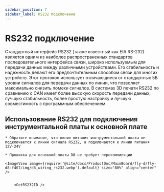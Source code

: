 ```yaml
---
sidebar_position: 7
sidebar_label: RS232 подключение
---
```







# RS232 подключение

Стандартный интерфейс RS232 (также известный как EIA RS-232) является одним из наиболее распространенных стандартов последовательного интерфейса связи, широко используемым для передачи данных между различными устройствами. Его стабильность и надежность делают его предпочтительным способом связи для многих устройств. Этот протокол использует отличающиеся от стандартных 5В уровни сигналов для передачи данных по линии, что позволяет максимально снизить помехи сигналов. В системах 3D печати RS232 по сравнению с CAN имеет более высокую скорость передачи данных, лучшую стабильность, более простую настройку и лучшую совместимость с программным обеспечением.

## Использование RS232 для подключения инструментальной платы к основной плате

    * Обратите внимание, что линия питания инструментальной платы не подключается к линии сигнала RS232, а подключается к линии питания 12V-24V

    * Прошивка для основной платы D8 не требует перекомпиляции
    
    <ImageView image={require('@site/docs/ProductDoc/MainBoard/fly-d/fly-d8-f407/img/d8_wiring_rs232.webp').default} size="80%" align="center" />


        <GetRS232ID />